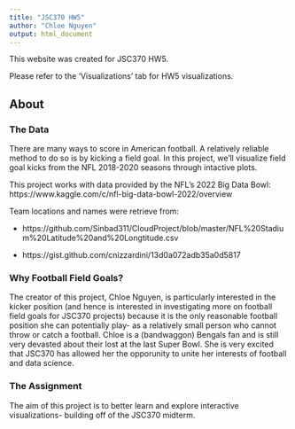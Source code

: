 ```yaml
---
title: "JSC370 HW5"
author: "Chloe Nguyen"
output: html_document
---
```


This website was created for JSC370 HW5.

Please refer to the 'Visualizations' tab for HW5 visualizations.

## About {.tabset}

### The Data

There are many ways to score in American football. A relatively reliable method to do so is by kicking a field goal. In this project, we'll visualize field goal kicks from the NFL 2018-2020 seasons through intactive plots.

This project works with data provided by the NFL's 2022 Big Data Bowl: https://www.kaggle.com/c/nfl-big-data-bowl-2022/overview

Team locations and names were retrieve from:

- https://github.com/Sinbad311/CloudProject/blob/master/NFL%20Stadium%20Latitude%20and%20Longtitude.csv

- https://gist.github.com/cnizzardini/13d0a072adb35a0d5817


### Why Football Field Goals?

The creator of this project, Chloe Nguyen, is particularly interested in the kicker position (and hence is interested in investigating more on football field goals for JSC370 projects) because it is the only reasonable football position she can potentially play- as a relatively small person who cannot throw or catch a football. Chloe is a (bandwaggon) Bengals fan and is still very devasted about their lost at the last Super Bowl. She is very excited that JSC370 has allowed her the opporunity to unite her interests of football and data science.


### The Assignment

The aim of this project is to better learn and explore interactive visualizations- building off of the JSC370 midterm.




